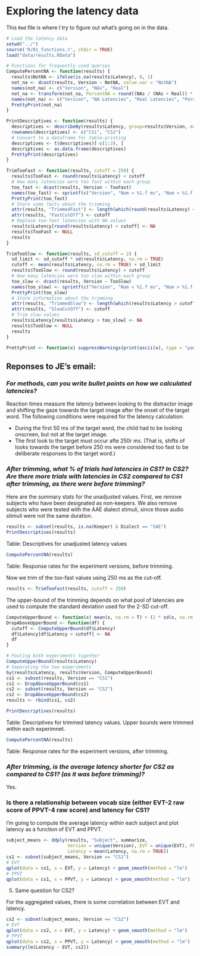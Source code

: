 # Exploring the latency data

This `Rmd` file is where I try to figure out what's going on in the data.




```r
# Load the latency data
setwd("../")
source('R/01_functions.r', chdir = TRUE)
load("data/results.RData")
```

```r
# Functions for frequently used queries
ComputePercentNA <- function(results) {
  results$NotNA <- ifelse(is.na(results$Latency), 0, 1)
  not_na <- dcast(results, Version ~ NotNA, value.var = "NotNA")
  names(not_na) <- c("Version", "NAs", "Real")
  not_na <- transform(not_na, PercentNA = round((NAs / (NAs + Real)) * 100, 2))
  names(not_na) <- c("Version", "NA Latencies", "Real Latencies", "Percent NA")
  PrettyPrint(not_na)
}

PrintDescriptives <- function(results) {
  descriptives <- describeBy(results$Latency, group=results$Version, mat=T, skew=F)
  rownames(descriptives) <- c("CS1", "CS2")
  # Convert to a dataframe for table-printing
  descriptives <- t(descriptives)[-c(1:3), ]
  descriptives <- as.data.frame(descriptives)
  PrettyPrint(descriptives)
}

TrimTooFast <- function(results, cutoff = 250) {
  results$TooFast <- round(results$Latency) < cutoff
  # How many latencies were too fast within each group
  too_fast <- dcast(results, Version ~ TooFast)
  names(too_fast) <- sprintf(c("Version", "Num > %1.f ms", "Num < %1.f ms", "Num NA"), cutoff)
  PrettyPrint(too_fast)
  # Store some facts about the trimming
  attr(results, "TrimmedFast") <- length(which(round(results$Latency) < cutoff))
  attr(results, "FastCutOff") <- cutoff
  # Replace too-fast latencies with NA values
  results$Latency[round(results$Latency) < cutoff] <- NA  
  results$TooFast <- NULL
  results
}

TrimTooSlow <- function(results, sd_cutoff = 2) {
  sd_limit <- sd_cutoff * sd(results$Latency, na.rm = TRUE)
  cutoff <- mean(results$Latency, na.rm = TRUE) + sd_limit
  results$TooSlow <- round(results$Latency) > cutoff
  # How many latencies were too slow within each group
  too_slow <- dcast(results, Version ~ TooSlow)
  names(too_slow) <- sprintf(c("Version", "Num < %1.f ms", "Num > %1.f ms", "Num NA"), cutoff)
  PrettyPrint(too_slow)
  # Store information about the trimming
  attr(results, "TrimmedSlow") <- length(which(results$Latency > cutoff))
  attr(results, "SlowCutOff") <- cutoff
  # Trim slow values
  results$Latency[results$Latency > too_slow] <- NA
  results$TooSlow <- NULL
  results
}

PrettyPrint <- function(x) suppressWarnings(print(ascii(x), type = "pandoc"))
```



## Reponses to JE's email:

### _For methods, can you write bullet points on how we calculated latencies?_

Reaction times measure the latency between looking to the distractor image and shifting the gaze towards the target image after the onset of the target word. The following conditions were required for the latency calculation:

* During the first 50 ms of the target word, the child had to be looking onscreen, but not at the target image.
* The first look to the target must occur afte 250r ms. (That is, shifts of looks towards the target before 250 ms were considered too fast to be deliberate responses to the target word.)



### _After trimming, what % of trials had latencies in CS1? In CS2? Are there more trials with latencies in CS2 compared to CS1 after trimming, as there were before trimming?_

Here are the summary stats for the unadjusted values. First, we remove subjects who have been designated as non-keepers. We also remove subjects who were tested with the AAE dialect stimuli, since those audio stimuli were not the same duration.

```r
results <- subset(results, is.na(Keeper) & Dialect == "SAE")
PrintDescriptives(results)
```
Table: Descriptives for unadjusted latency values


```r
ComputePercentNA(results)
```
Table: Response rates for the experiment versions, before trimming.

Now we trim of the too-fast values using 250 ms as the cut-off.

```r
results <- TrimTooFast(results, cutoff = 250)
```


The upper-bound of the trimming depends on what pool of latencies are used to compute the standard deviation used for the 2-SD cut-off.

```r
ComputeUpperBound <- function(x) mean(x, na.rm = T) + (2 * sd(x, na.rm = T))
DropAboveUpperBound <- function(df) {
  cutoff <- ComputeUpperBound(df$Latency)
  df$Latency[df$Latency > cutoff] <- NA
  df
}

# Pooling both experiments together
ComputeUpperBound(results$Latency)
# Separating the two experiments
by(results$Latency, results$Version, ComputeUpperBound)
cs1 <- subset(results, Version == "CS1")
cs1 <- DropAboveUpperBound(cs1)
cs2 <- subset(results, Version == "CS2")
cs2 <- DropAboveUpperBound(cs2)
results <- rbind(cs1, cs2)
```

```r
PrintDescriptives(results)
```
Table: Descriptives for trimmed latency values. Upper bounds were trimmed within each experimnet.

```r
ComputePercentNA(results)
```
Table: Response rates for the experiment versions, after trimming.

### _After trimming, is the average latency shorter for CS2 as compared to CS1? (as it was before trimming)?_

Yes.

### Is there a relationship between vocab size (either EVT-2 raw score of PPVT-4 raw score) and latency for CS1?

I'm going to compute the average latency within each subject and plot latency as a function of EVT and PPVT.

```r
subject_means <- ddply(results, "Subject", summarize, 
                       Version = unique(Version), EVT = unique(EVT), PPVT = unique(PPVT),
                       Latency = mean(Latency, na.rm = TRUE))
cs1 <- subset(subject_means, Version == "CS1")
# EVT
qplot(data = cs1, x = EVT, y = Latency) + geom_smooth(method = "lm")
# PPVT 
qplot(data = cs1, x = PPVT, y = Latency) + geom_smooth(method = "lm")
```


5. Same question for CS2?

For the aggregated values, there is some correlation between EVT and latency.

```r
cs2 <- subset(subject_means, Version == "CS2")
# EVT
qplot(data = cs2, x = EVT, y = Latency) + geom_smooth(method = "lm")
# PPVT 
qplot(data = cs2, x = PPVT, y = Latency) + geom_smooth(method = "lm")
summary(lm(Latency ~ EVT, cs2))
```



